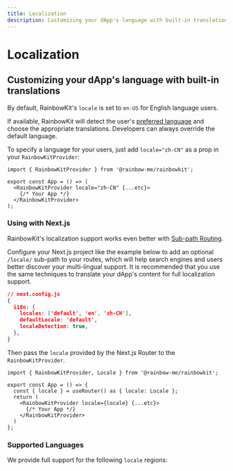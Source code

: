 ```yaml
---
title: Localization
description: Customizing your dApp's language with built-in translations
---
```


# Localization

## Customizing your dApp's language with built-in translations

By default, RainbowKit's `locale` is set to `en-US` for English language users.

If available, RainbowKit will detect the user's [preferred language](https://developer.mozilla.org/en-US/docs/Web/API/Navigator/language) and choose the appropriate translations. Developers can always override the default language.

To specify a language for your users, just add `locale="zh-CN"` as a prop in your `RainbowKitProvider`:

```tsx
import { RainbowKitProvider } from '@rainbow-me/rainbowkit';

export const App = () => (
  <RainbowKitProvider locale="zh-CN" {...etc}>
    {/* Your App */}
  </RainbowKitProvider>
);
```

### Using with Next.js

RainbowKit's localization support works even better with [Sub-path Routing](https://nextjs.org/docs/pages/building-your-application/routing/internationalization#sub-path-routing).

Configure your Next.js project like the example below to add an optional `/locale/` sub-path to your routes, which will help search engines and users better discover your multi-lingual support. It is recommended that you use the same techniques to translate your dApp's content for full localization support.

```json
// next.config.js
{
  i18n: {
    locales: ['default', 'en', 'zh-CN'],
    defaultLocale: 'default',
    localeDetection: true,
  },
}
```

Then pass the `locale` provided by the Next.js Router to the `RainbowKitProvider`.

```tsx
import { RainbowKitProvider, Locale } from '@rainbow-me/rainbowkit';

export const App = () => {
  const { locale } = useRouter() as { locale: Locale };
  return (
    <RainbowKitProvider locale={locale} {...etc}>
      {/* Your App */}
    </RainbowKitProvider>
  )
};
```

### Supported Languages

We provide full support for the following `locale` regions:

<Table
  header={[
    'Language', 'Region', 'Locale'
  ]}
  dataTypes={[
    'string', 'string', 'code'
  ]}
  data={[
    ['Español', 'Latin America', 'es-419'],
    ['Français', 'France', 'fr-FR'],
    ['日本語', 'Japan', 'ja-JP'],
    ['Português', 'Brazil', 'pt-BR'],
    ['中文', 'Mainland China', 'zh-CN'],
    ['Bahasa Indonesia', 'Indonesia', 'id-ID'],
    ['हिंदी', 'India', 'hi-IN'],
    ['Türkçe', 'Turkey', 'tr-TR'],
    ['Русский', 'Russia', 'ru-RU'],
  ]}
/>
